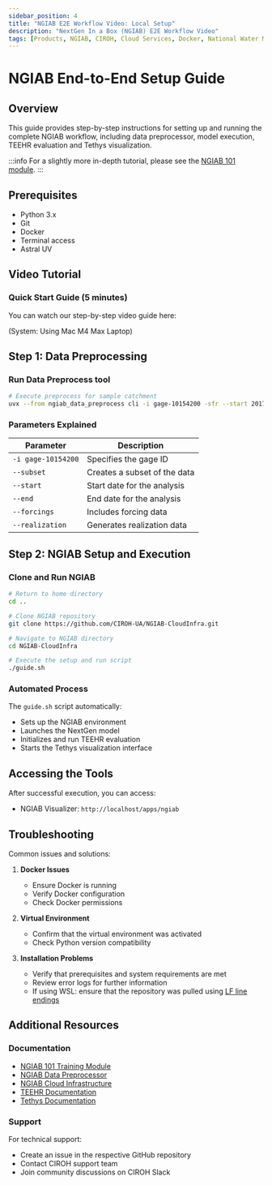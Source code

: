 ```yaml
---
sidebar_position: 4
title: "NGIAB E2E Workflow Video: Local Setup"
description: "NextGen In a Box (NGIAB) E2E Workflow Video"
tags: [Products, NGIAB, CIROH, Cloud Services, Docker, National Water Model, Education, TEEHR, Tethys Platform]
---
```


# NGIAB End-to-End Setup Guide

## Overview
This guide provides step-by-step instructions for setting up and running the complete NGIAB workflow, including data preprocessor, model execution, TEEHR evaluation and Tethys visualization.

:::info
For a slightly more in-depth tutorial, please see the [NGIAB 101 module](https://docs.ciroh.org/training-NGIAB-101/). 
:::

## Prerequisites
- Python 3.x
- Git
- Docker
- Terminal access
- Astral UV

## Video Tutorial

### Quick Start Guide (5 minutes)

You can watch our step-by-step video guide here:


<VideoPlayer url="https://youtu.be/7kjJXvionyw"  />

(System: Using Mac M4 Max Laptop)

## Step 1: Data Preprocessing

### Run Data Preprocess tool
```bash
# Execute preprocess for sample catchment
uvx --from ngiab_data_preprocess cli -i gage-10154200 -sfr --start 2017-09-01 --end 2018-09-01 --source aorc 
```

### Parameters Explained
| Parameter | Description |
|-----------|-------------|
| `-i gage-10154200` | Specifies the gage ID |
| `--subset` | Creates a subset of the data |
| `--start` | Start date for the analysis |
| `--end` | End date for the analysis |
| `--forcings` | Includes forcing data |
| `--realization` | Generates realization data |

## Step 2: NGIAB Setup and Execution

### Clone and Run NGIAB
```bash
# Return to home directory
cd ..

# Clone NGIAB repository
git clone https://github.com/CIROH-UA/NGIAB-CloudInfra.git

# Navigate to NGIAB directory
cd NGIAB-CloudInfra

# Execute the setup and run script
./guide.sh
```

### Automated Process
The `guide.sh` script automatically:
- Sets up the NGIAB environment
- Launches the NextGen model
- Initializes and run TEEHR evaluation
- Starts the Tethys visualization interface

## Accessing the Tools

After successful execution, you can access:
- NGIAB Visualizer: `http://localhost/apps/ngiab`

## Troubleshooting

Common issues and solutions:

1. **Docker Issues**
   - Ensure Docker is running
   - Verify Docker configuration
   - Check Docker permissions

2. **Virtual Environment**
   - Confirm that the virtual environment was activated
   - Check Python version compatibility

3. **Installation Problems**
   - Verify that prerequisites and system requirements are met
   - Review error logs for further information
   - If using WSL: ensure that the repository was pulled using [LF line endings](https://docs.github.com/en/get-started/git-basics/configuring-git-to-handle-line-endings)

## Additional Resources

### Documentation
- [NGIAB 101 Training Module](https://docs.ciroh.org/training-NGIAB-101/)
- [NGIAB Data Preprocessor](https://github.com/CIROH-UA/NGIAB_data_preprocess)
- [NGIAB Cloud Infrastructure](https://github.com/CIROH-UA/NGIAB-CloudInfra)
- [TEEHR Documentation](https://github.com/RTIInternational/teehr)
- [Tethys Documentation](https://www.tethysplatform.org/)

### Support
For technical support:
- Create an issue in the respective GitHub repository
- Contact CIROH support team
- Join community discussions on CIROH Slack
